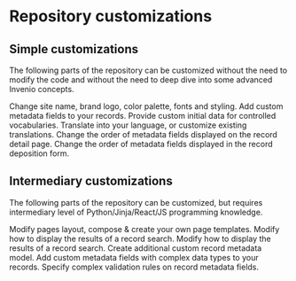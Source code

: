 

# Repository customizations

## Simple customizations

The following parts of the repository can be customized without the need to modify the code and without the need to deep dive into some advanced Invenio concepts.

<Cards>
<Card title='Branding' arrow href="/customize/branding/theme">Change site name, brand logo, color palette, fonts and styling.</Card>
<Card title='Custom fields' arrow href="/customize/record/custom_fields">Add custom metadata fields to your records.</Card>
<Card title='Vocabularies' arrow href="/customize/vocabularies">Provide custom initial data for controlled vocabularies.</Card>
<Card title='Translations' arrow href="/customize/translations">Translate into your language, or customize existing translations.</Card>
<Card title='Record landing page' arrow href="/customize/record/detail">Change the order of metadata fields displayed on the record detail page.</Card>
<Card title='Record deposition' arrow href="/customize/record/deposit">Change the order of metadata fields displayed in the record deposition form.</Card>
</Cards>


## Intermediary customizations

The following parts of the repository can be customized, but requires intermediary level of Python/Jinja/React/JS programming knowledge.

<Cards>
<Card title='Page templates' arrow href="/customize/branding/layout">Modify pages layout, compose & create your own page templates.</Card>
<Card title='Search results' arrow href="/customize/record/list">Modify how to display the results of a record search.</Card>
<Card title='Search results' arrow href="/customize/record/list">Modify how to display the results of a record search.</Card>
<Card title='Create record model' arrow href="/customize/record/new_model">Create additional custom record metadata model.</Card>
<Card title='Complex custom fields' arrow href="/customize/record/complex_fields">Add custom metadata fields with complex data types to your records.</Card>
<Card title='Complex validation' arrow href="/customize/record/complex_validation">Specify complex validation rules on record metadata fields.</Card>
</Cards>

